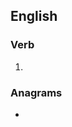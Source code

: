 ==English==

===Verb===
{{head|en|verb form}}

# {{present participle of|rewash|lang=en|nocat=1}}

===Anagrams===
* {{anagrams|en|a=aeghinrsw|washering}}